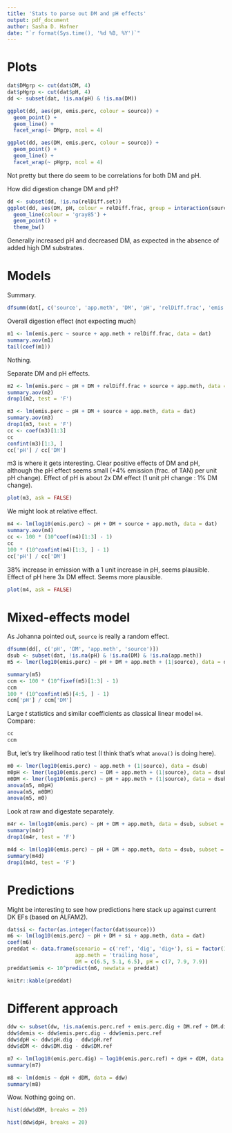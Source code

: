 ```yaml
---
title: 'Stats to parse out DM and pH effects'
output: pdf_document
author: Sasha D. Hafner
date: "`r format(Sys.time(), '%d %B, %Y')`"
---
```


# Plots

```r
dat$DMgrp <- cut(dat$DM, 4)
dat$pHgrp <- cut(dat$pH, 4)
dd <- subset(dat, !is.na(pH) & !is.na(DM))
```

```r
ggplot(dd, aes(pH, emis.perc, colour = source)) +
  geom_point() +
  geom_line() +
  facet_wrap(~ DMgrp, ncol = 4)
```

```r
ggplot(dd, aes(DM, emis.perc, colour = source)) +
  geom_point() +
  geom_line() +
  facet_wrap(~ pHgrp, ncol = 4)
```

Not pretty but there do seem to be correlations for both DM and pH.

How did digestion change DM and pH?

```r
dd <- subset(dd, !is.na(relDiff.set))
ggplot(dd, aes(DM, pH, colour = relDiff.frac, group = interaction(source, relDiff.set))) +
  geom_line(colour = 'gray85') +
  geom_point() +
  theme_bw()
```

Generally increased pH and decreased DM, as expected in the absence of added high DM substrates.

# Models

Summary.

```r
dfsumm(dat[, c('source', 'app.meth', 'DM', 'pH', 'relDiff.frac', 'emis.perc')])
```

Overall digestion effect (not expecting much)

```r
m1 <- lm(emis.perc ~ source + app.meth + relDiff.frac, data = dat)
summary.aov(m1)
tail(coef(m1))
```

Nothing.

Separate DM and pH effects.

```r
m2 <- lm(emis.perc ~ pH + DM + relDiff.frac + source + app.meth, data = dat)
summary.aov(m2)
drop1(m2, test = 'F')
```

```r
m3 <- lm(emis.perc ~ pH + DM + source + app.meth, data = dat)
summary.aov(m3)
drop1(m3, test = 'F')
cc <- coef(m3)[1:3]
cc
confint(m3)[1:3, ]
cc['pH'] / cc['DM']
```

m3 is where it gets interesting.
Clear positive effects of DM and pH, although the pH effect seems small (+4% emission (frac. of TAN) per unit pH change).
Effect of pH is about 2x DM effect (1 unit pH change : 1% DM change).

```r
plot(m3, ask = FALSE)
```

We might look at relative effect.

```r
m4 <- lm(log10(emis.perc) ~ pH + DM + source + app.meth, data = dat)
summary.aov(m4)
cc <- 100 * (10^coef(m4)[1:3] - 1)
cc
100 * (10^confint(m4)[1:3, ] - 1)
cc['pH'] / cc['DM']
```

38% increase in emission with a 1 unit increase in pH, seems plausible.
Effect of pH here 3x DM effect. 
Seems more plausible.

```r
plot(m4, ask = FALSE)
```

# Mixed-effects model
As Johanna pointed out, `source` is really a random effect.

```r
dfsumm(dd[, c('pH', 'DM', 'app.meth', 'source')])
dsub <- subset(dat, !is.na(pH) & !is.na(DM) & !is.na(app.meth))
m5 <- lmer(log10(emis.perc) ~ pH + DM + app.meth + (1|source), data = dsub)
```

```r
summary(m5)
ccm <- 100 * (10^fixef(m5)[1:3] - 1)
ccm
100 * (10^confint(m5)[4:5, ] - 1)
ccm['pH'] / ccm['DM']
```

Large *t* statistics and similar coefficients as classical linear model `m4`.
Compare:

```r
cc
ccm
```

But, let's try likelihood ratio test (I think that's what `anova()` is doing here).

```r
m0 <- lmer(log10(emis.perc) ~ app.meth + (1|source), data = dsub)
m0pH <- lmer(log10(emis.perc) ~ DM + app.meth + (1|source), data = dsub)
m0DM <- lmer(log10(emis.perc) ~ pH + app.meth + (1|source), data = dsub)
anova(m5, m0pH)
anova(m5, m0DM)
anova(m5, m0)
```

Look at raw and digestate separately.

```r
m4r <- lm(log10(emis.perc) ~ pH + DM + app.meth, data = dsub, subset = relDiff.frac == 'reference')
summary(m4r)
drop1(m4r, test = 'F')
```

```r
m4d <- lm(log10(emis.perc) ~ pH + DM + app.meth, data = dsub, subset = relDiff.frac == 'digestate')
summary(m4d)
drop1(m4d, test = 'F')
```

# Predictions

Might be interesting to see how predictions here stack up against current DK EFs (based on ALFAM2).

```r
dat$si <- factor(as.integer(factor(dat$source)))
m6 <- lm(log10(emis.perc) ~ pH + DM + si + app.meth, data = dat)
coef(m6)
preddat <- data.frame(scenario = c('ref', 'dig', 'dig+'), si = factor(19), 
                      app.meth = 'trailing hose',
                      DM = c(6.5, 5.1, 6.5), pH = c(7, 7.9, 7.9))
preddat$emis <- 10^predict(m6, newdata = preddat)
```

```r
knitr::kable(preddat)
```

# Different approach

```r
ddw <- subset(dw, !is.na(emis.perc.ref + emis.perc.dig + DM.ref + DM.dig + pH.ref + pH.dig))
ddw$demis <- ddw$emis.perc.dig - ddw$emis.perc.ref
ddw$dpH <- ddw$pH.dig - ddw$pH.ref
ddw$dDM <- ddw$DM.dig - ddw$DM.ref
```

```r
m7 <- lm(log10(emis.perc.dig) ~ log10(emis.perc.ref) + dpH + dDM, data = ddw)
summary(m7)
```

```r
m8 <- lm(demis ~ dpH + dDM, data = ddw)
summary(m8)
```

Wow.
Nothing going on.

```r
hist(ddw$dDM, breaks = 20)
```

```r
hist(ddw$dpH, breaks = 20)
```




